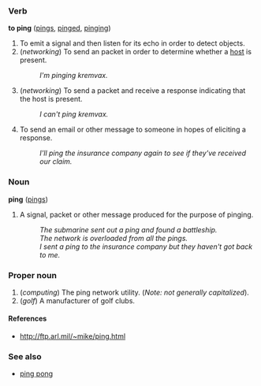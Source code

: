 ===Verb===
'''to ping''' ([[pings]], [[pinged]], [[pinging]])

#To emit a signal and then listen for its echo in order to detect objects.
# (''networking'') To send an packet in order to determine whether a [[host]] is present.
#: ''I'm pinging kremvax.''
# (''networking'') To send a packet and receive a response indicating that the host is present.
#: ''I can't ping kremvax.''
#To send an email or other message to someone in hopes of eliciting a response.
#: ''I'll ping the insurance company again to see if they've received our claim.''

===Noun===
'''ping''' ([[pings]])


# A signal, packet or other message produced for the purpose of pinging.
#: ''The submarine sent out a ping and found a battleship.''
#: ''The network is overloaded from all the pings.''
#: ''I sent a ping to the insurance company but they haven't got back to me.''

===Proper noun===

# (''computing'') The ping network utility.  (''Note: not generally capitalized'').
# (''golf'') A manufacturer of golf clubs.

====References====

* http://ftp.arl.mil/~mike/ping.html

===See also===
*[[ping pong]]